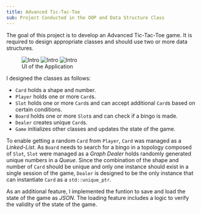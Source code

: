 ```yaml
---
title: Advanced Tic-Tac-Toe 
sub: Project Conducted in the OOP and Data Structure Class
---
```


The goal of this project is to develop an Advanced Tic-Tac-Toe game.
It is required to design appropriate classes and should use two or more data structures.

<figure>
    <div className="grid grid-cols-1 sm:grid-cols-3 gap-2">
		<Image src={capture1} alt="Intro" />
		<Image src={capture2} alt="Intro" />
		<Image src={capture3} alt="Intro" />
    </div>
    <figcaption>UI of the Application</figcaption>
</figure>

I designed the classes as follows:

- `Card` holds a shape and number.
- `Player` holds one or more `Card`s.
- `Slot` holds one or more `Card`s and can accept additional `Card`s based on certain conditions.
- `Board` holds one or more `Slot`s and can check if a bingo is made.
- `Dealer` creates unique `Card`s.
- `Game` initializes other classes and updates the state of the game.

To enable getting a random `Card` from `Player`, `Card` was managed as a *Linked-List*.
As `Board` needs to search for a bingo in a topology composed of `Slot`, `Slot` were managed as a *Graph*
*Dealer* holds randomly generated unique numbers in a *Queue*.
Since the combination of the shape and number of `Card` should be unique and only one instance should exist in a single session of the game,
`Dealer` is designed to be the only instance that can instantiate `Card` as a `std::unique_ptr`.

As an additional feature, I implemented the funtion to save and load the state of the game as *JSON*.
The loading feature includes a logic to verify the validity of the state of the game.

